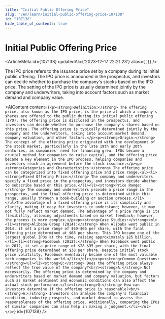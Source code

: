 ```yaml
---
title: "Initial Public Offering Price"
slug: "/en/learn/initial-public-offering-price-107138"
id: "107138"
hide_table_of_contents: true
---
```



# Initial Public Offering Price

<ArticleMeta id={107138} updatedAt={'2023-12-17 22:21:23'} alias={`[]`} />
<div className='border-solid border-b border-t-0 my-4 border-[var(--ifm-color-gray-300)]' />

The IPO price refers to the issuance price set by a company during its initial public offering. The IPO price is announced in the prospectus, and investors can decide whether to purchase the company's stocks based on the IPO price. The setting of the IPO price is usually determined jointly by the company and underwriters, taking into account factors such as market demand and company value.

<AIContent content={`<p><strong>Definition:</strong> The offering price, also known as the IPO price, is the price at which a company's shares are offered to the public during its initial public offering (IPO). The offering price is disclosed in the prospectus, and investors can decide whether to purchase the company's shares based on this price. The offering price is typically determined jointly by the company and the underwriters, taking into account market demand, company valuation, and other factors.</p><p><strong>Origin:</strong> The concept of the offering price originated with the development of the stock market, particularly in the late 19th and early 20th centuries, as companies' need for financing grew. IPOs became a crucial method for companies to raise capital, and the offering price became a key element in the IPO process, helping companies and investors reach an agreement before the stock issuance.</p><p><strong>Categories and Characteristics:</strong> The offering price can be categorized into fixed offering price and price range.<ul><li><strong>Fixed Offering Price:</strong> The company and underwriters specify a fixed price in the prospectus, and investors decide whether to subscribe based on this price.</li><li><strong>Price Range:</strong> The company and underwriters provide a price range in the prospectus, and the final offering price is determined within this range, usually through a book-building or auction process.</li></ul>The advantage of a fixed offering price is its simplicity and clarity, making it easy for investors to understand; however, it may not fully reflect market demand. The advantage of a price range is its flexibility, allowing adjustments based on market feedback; however, the process is more complex.</p><p><strong>Case Studies:</strong><ol><li><strong>Alibaba Group (2014):</strong> When Alibaba went public in 2014, it set a price range of $60-$66 per share, with the final offering price determined at $68 per share. This IPO became one of the largest global IPOs at the time, raising approximately $25 billion.</li><li><strong>Facebook (2012):</strong> When Facebook went public in 2012, it set a price range of $28-$35 per share, with the final offering price determined at $38 per share. Despite initial stock price volatility, Facebook eventually became one of the most valuable tech companies in the world.</li></ol></p><p><strong>Common Questions:</strong><ul><li><strong>Q:</strong> Does the offering price always reflect the true value of the company?<br/><strong>A:</strong> Not necessarily. The offering price is determined by the company and underwriters based on market demand and company valuation, but factors such as market sentiment and economic conditions can also affect the actual stock performance.</li><li><strong>Q:</strong> How can investors determine if the offering price is reasonable?<br/><strong>A:</strong> Investors can analyze the company's financial condition, industry prospects, and market demand to assess the reasonableness of the offering price. Additionally, comparing the IPOs of similar companies can also help in making a judgment.</li></ul></p>`} id={107138} />
